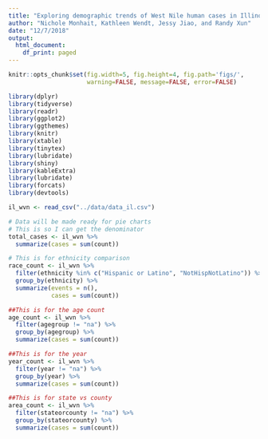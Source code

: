 ```yaml
---
title: "Exploring demographic trends of West Nile human cases in Illinois"
author: "Nichole Monhait, Kathleen Wendt, Jessy Jiao, and Randy Xun"
date: "12/7/2018"
output:
  html_document:
    df_print: paged
---
```


```r
knitr::opts_chunk$set(fig.width=5, fig.height=4, fig.path='figs/',
                      warning=FALSE, message=FALSE, error=FALSE)
```


```r

library(dplyr)
library(tidyverse)
library(readr)
library(ggplot2)
library(ggthemes)
library(knitr)
library(xtable)
library(tinytex)
library(lubridate)
library(shiny)
library(kableExtra)
library(lubridate)
library(forcats)
library(devtools)

```


```r

il_wvn <- read_csv("../data/data_il.csv")

```



```r

# Data will be made ready for pie charts
# This is so I can get the denominator
total_cases <- il_wvn %>% 
  summarize(cases = sum(count))

# This is for ethnicity comparison
race_count <- il_wvn %>% 
  filter(ethnicity %in% c("Hispanic or Latino", "NotHispNotLatino")) %>% 
  group_by(ethnicity) %>% 
  summarize(events = n(),
            cases = sum(count))

##This is for the age count
age_count <- il_wvn %>% 
  filter(agegroup != "na") %>% 
  group_by(agegroup) %>% 
  summarize(cases = sum(count))

##This is for the year
year_count <- il_wvn %>% 
  filter(year != "na") %>% 
  group_by(year) %>% 
  summarize(cases = sum(count))

##This is for state vs county
area_count <- il_wvn %>% 
  filter(stateorcounty != "na") %>% 
  group_by(stateorcounty) %>% 
  summarize(cases = sum(count))



```




